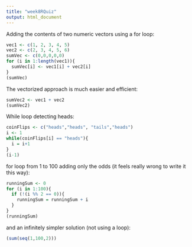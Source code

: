 ```yaml
---
title: "week8RQuiz"
output: html_document
---
```


Adding the contents of two numeric vectors using a for loop:

```r
vec1 <- c(1, 2, 3, 4, 5)
vec2 <- c(2, 3, 4, 5, 6)
sumVec <- c(0,0,0,0,0)
for (i in 1:length(vec1)){
  sumVec[i] <- vec1[i] + vec2[i]
}
(sumVec)
```
The vectorized approach is much easier and efficient:
```r
sumVec2 <- vec1 + vec2
(sumVec2)
```

While loop detecting heads:
```r
coinFlips <- c("heads","heads", "tails","heads")
i <- 1
while(coinFlips[i] == "heads"){
  i = i+1
}
(i-1)
```

for loop from 1 to 100 adding only the odds (it feels really wrong to write it this way):
```r
runningSum <- 0
for (i in 1:100){
  if (!(i %% 2 == 0)){
    runningSum = runningSum + i
  }
}
(runningSum)
```
and an infinitely simpler solution (not using a loop):
```r
(sum(seq(1,100,2)))
```